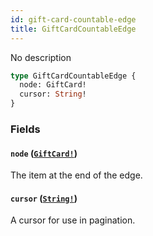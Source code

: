 ```yaml
---
id: gift-card-countable-edge
title: GiftCardCountableEdge
---
```


No description

```graphql
type GiftCardCountableEdge {
  node: GiftCard!
  cursor: String!
}
```

### Fields

#### `node` ([`GiftCard!`](/api-reference/objects/gift-card.mdx))

The item at the end of the edge.

#### `cursor` ([`String!`](/api-reference/scalars/string.mdx))

A cursor for use in pagination.
